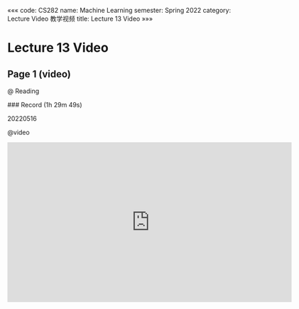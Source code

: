 «««
code: CS282
name: Machine Learning
semester: Spring 2022
category: Lecture Video 教学视频
title: Lecture 13 Video
»»»

# Lecture 13 Video

## Page 1 (video)

@ Reading

<div class="markdown-body">
### Record (1h 29m 49s)

20220516
</div>

@video

<iframe src="https://sbbrisk.com/e/3aqi4su1o2tr.html" frameborder=0 marginwidth=0 marginheight=0 scrolling=no width=640 height=360 allowfullscreen></iframe>
